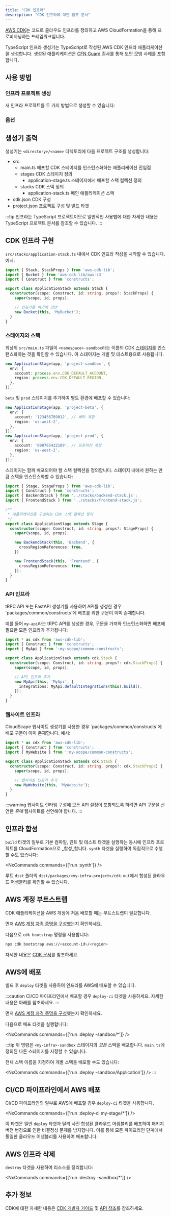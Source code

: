 ```yaml
---
title: "CDK 인프라"
description: "CDK 인프라에 대한 참조 문서"
---
```





[AWS CDK](https://docs.aws.amazon.com/cdk/v2/guide/home.html)는 코드로 클라우드 인프라를 정의하고 AWS CloudFormation을 통해 프로비저닝하는 프레임워크입니다.

TypeScript 인프라 생성기는 TypeScript로 작성된 AWS CDK 인프라 애플리케이션을 생성합니다. 생성된 애플리케이션은 [CFN Guard](https://docs.aws.amazon.com/cfn-guard/latest/ug/what-is-guard.html) 검사를 통해 보안 모범 사례를 포함합니다.

## 사용 방법

### 인프라 프로젝트 생성

새 인프라 프로젝트를 두 가지 방법으로 생성할 수 있습니다:

<RunGenerator generator="ts#infra" />

### 옵션

<GeneratorParameters generator="ts#infra" />

## 생성기 출력

생성기는 `<directory>/<name>` 디렉토리에 다음 프로젝트 구조를 생성합니다:

<FileTree>

  - src
    - main.ts 배포할 CDK 스테이지를 인스턴스화하는 애플리케이션 진입점
    - stages CDK 스테이지 정의
      - application-stage.ts 스테이지에서 배포할 스택 컬렉션 정의
    - stacks CDK 스택 정의
      - application-stack.ts 메인 애플리케이션 스택
  - cdk.json CDK 구성
  - project.json 프로젝트 구성 및 빌드 타겟

</FileTree>

:::tip
인프라는 TypeScript 프로젝트이므로 일반적인 사용법에 대한 자세한 내용은 <Link path="guides/typescript-project">TypeScript 프로젝트 문서</Link>를 참조할 수 있습니다.
:::

## CDK 인프라 구현

`src/stacks/application-stack.ts` 내에서 CDK 인프라 작성을 시작할 수 있습니다. 예시:

```ts title="src/stacks/application-stack.ts" {9-10}
import { Stack, StackProps } from 'aws-cdk-lib';
import { Bucket } from 'aws-cdk-lib/aws-s3'
import { Construct } from 'constructs';

export class ApplicationStack extends Stack {
  constructor(scope: Construct, id: string, props?: StackProps) {
    super(scope, id, props);

    // 인프라를 여기에 선언
    new Bucket(this, 'MyBucket');
  }
}
```

### 스테이지와 스택

최상위 `src/main.ts` 파일이 `<namespace>-sandbox`라는 이름의 CDK [스테이지](https://docs.aws.amazon.com/cdk/v2/guide/stages.html)를 인스턴스화하는 것을 확인할 수 있습니다. 이 스테이지는 개발 및 테스트용으로 사용됩니다.

```ts title="src/main.ts"
new ApplicationStage(app, 'project-sandbox', {
  env: {
    account: process.env.CDK_DEFAULT_ACCOUNT,
    region: process.env.CDK_DEFAULT_REGION,
  },
});
```

`beta` 및 `prod` 스테이지를 추가하여 별도 환경에 배포할 수 있습니다:

```ts title="src/main.ts"
new ApplicationStage(app, 'project-beta', {
  env: {
    account: '123456789012', // 베타 계정
    region: 'us-west-2',
  },
});
new ApplicationStage(app, 'project-prod', {
  env: {
    account: '098765432109', // 프로덕션 계정
    region: 'us-west-2',
  },
});
```

스테이지는 함께 배포되어야 할 스택 컬렉션을 정의합니다. 스테이지 내에서 원하는 만큼 스택을 인스턴스화할 수 있습니다:

```ts title="src/stages/application-stage.ts"
import { Stage, StageProps } from 'aws-cdk-lib';
import { Construct } from 'constructs';
import { BackendStack } from '../stacks/backend-stack.js';
import { FrontendStack } from '../stacks/frontend-stack.js';

/**
 * 애플리케이션을 구성하는 CDK 스택 컬렉션 정의
 */
export class ApplicationStage extends Stage {
  constructor(scope: Construct, id: string, props?: StageProps) {
    super(scope, id, props);

    new BackendStack(this, 'Backend', {
      crossRegionReferences: true,
    })

    new FrontendStack(this, 'Frontend', {
      crossRegionReferences: true,
    });
  }
}
```

### API 인프라

<Link path="guides/trpc">tRPC API</Link> 또는 <Link path="guides/fastapi">FastAPI</Link> 생성기를 사용하여 API를 생성한 경우 `packages/common/constructs`에 배포를 위한 구문이 이미 존재합니다.

예를 들어 `my-api`라는 tRPC API를 생성한 경우, 구문을 가져와 인스턴스화하면 배포에 필요한 모든 인프라가 추가됩니다:

```ts title="src/stacks/application-stack.ts" {3, 9-12}
import * as cdk from 'aws-cdk-lib';
import { Construct } from 'constructs';
import { MyApi } from ':my-scope/common-constructs';

export class ApplicationStack extends cdk.Stack {
  constructor(scope: Construct, id: string, props?: cdk.StackProps) {
    super(scope, id, props);

    // API 인프라 추가
    new MyApi(this, 'MyApi', {
      integrations: MyApi.defaultIntegrations(this).build(),
    });
  }
}
```

### 웹사이트 인프라

<Link path="guides/react-website">CloudScape 웹사이트</Link> 생성기를 사용한 경우 `packages/common/constructs`에 배포 구문이 이미 존재합니다. 예시:

```ts title="src/stacks/application-stack.ts" {3, 9-10}
import * as cdk from 'aws-cdk-lib';
import { Construct } from 'constructs';
import { MyWebsite } from ':my-scope/common-constructs';

export class ApplicationStack extends cdk.Stack {
  constructor(scope: Construct, id: string, props?: cdk.StackProps) {
    super(scope, id, props);

    // 웹사이트 인프라 추가
    new MyWebsite(this, 'MyWebsite');
  }
}
```

:::warning
웹사이트 <Link path="guides/react-website#runtime-configuration">런타임 구성</Link>에 모든 API 설정이 포함되도록 하려면 API 구문을 선언한 *후에* 웹사이트를 선언해야 합니다.
:::

## 인프라 합성

`build` 타겟의 일부로 <Link path="guides/typescript-project#building">기본 컴파일, 린트 및 테스트 타겟</Link>을 실행하는 동시에 인프라 프로젝트를 CloudFormation으로 _합성_합니다. `synth` 타겟을 실행하여 독립적으로 수행할 수도 있습니다:

<NxCommands commands={['run <my-infra>:synth']} />

루트 `dist` 폴더의 `dist/packages/<my-infra-project>/cdk.out`에서 합성된 클라우드 어셈블리를 확인할 수 있습니다.

## AWS 계정 부트스트랩

CDK 애플리케이션을 AWS 계정에 처음 배포할 때는 부트스트랩이 필요합니다.

먼저 [AWS 계정 자격 증명을 구성](https://docs.aws.amazon.com/sdkref/latest/guide/access.html)했는지 확인하세요.

다음으로 `cdk bootstrap` 명령을 사용합니다:

```bash
npx cdk bootstrap aws://<account-id>/<region>
```

자세한 내용은 [CDK 문서](https://docs.aws.amazon.com/cdk/v2/guide/bootstrapping-env.html)를 참조하세요.

## AWS에 배포

빌드 후 `deploy` 타겟을 사용하여 인프라를 AWS에 배포할 수 있습니다.

:::caution
CI/CD 파이프라인에서 배포할 경우 `deploy-ci` 타겟을 사용하세요. 자세한 내용은 아래를 참조하세요.
:::

먼저 [AWS 계정 자격 증명을 구성](https://docs.aws.amazon.com/sdkref/latest/guide/access.html)했는지 확인하세요.

다음으로 배포 타겟을 실행합니다:

<NxCommands commands={['run <my-infra>:deploy <my-infra>-sandbox/*']} />

:::tip
위 명령은 `<my-infra>-sandbox` 스테이지의 *모든* 스택을 배포합니다. `main.ts`에 정의된 다른 스테이지를 지정할 수 있습니다.

전체 스택 이름을 지정하여 개별 스택을 배포할 수도 있습니다:

<NxCommands commands={['run <my-infra>:deploy <my-infra>-sandbox/Application']} />
:::

## CI/CD 파이프라인에서 AWS 배포

CI/CD 파이프라인의 일부로 AWS에 배포할 경우 `deploy-ci` 타겟을 사용합니다.

<NxCommands commands={['run <my-infra>:deploy-ci my-stage/*']} />

이 타겟은 일반 `deploy` 타겟과 달리 사전 합성된 클라우드 어셈블리를 배포하여 패키지 버전 변경으로 인한 비결정성 문제를 방지합니다. 이를 통해 모든 파이프라인 단계에서 동일한 클라우드 어셈블리를 사용하여 배포합니다.

## AWS 인프라 삭제

`destroy` 타겟을 사용하여 리소스를 정리합니다:

<NxCommands commands={['run <my-infra>:destroy <my-infra>-sandbox/*']} />

## 추가 정보

CDK에 대한 자세한 내용은 [CDK 개발자 가이드](https://docs.aws.amazon.com/cdk/v2/guide/core_concepts.html) 및 [API 참조](https://docs.aws.amazon.com/cdk/api/v2/docs/aws-construct-library.html)를 참조하세요.